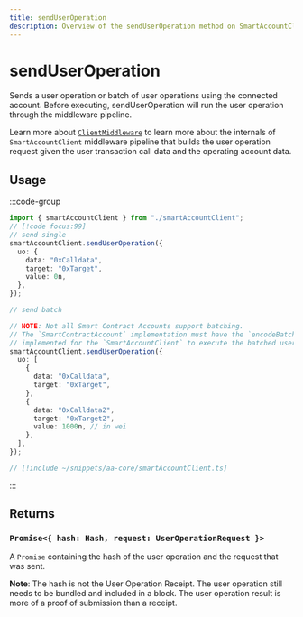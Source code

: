 ```yaml
---
title: sendUserOperation
description: Overview of the sendUserOperation method on SmartAccountClient
---
```



# sendUserOperation

Sends a user operation or batch of user operations using the connected account. Before executing, sendUserOperation will run the user operation through the middleware pipeline.

Learn more about [`ClientMiddleware`](/packages/aa-core/smart-account-client/middleware/) to learn more about the internals of `SmartAccountClient` middleware pipeline that builds the user operation request given the user transaction call data and the operating account data.

## Usage

:::code-group

```ts [example.ts]
import { smartAccountClient } from "./smartAccountClient";
// [!code focus:99]
// send single
smartAccountClient.sendUserOperation({
  uo: {
    data: "0xCalldata",
    target: "0xTarget",
    value: 0n,
  },
});

// send batch

// NOTE: Not all Smart Contract Accounts support batching.
// The `SmartContractAccount` implementation must have the `encodeBatchExecute` method
// implemented for the `SmartAccountClient` to execute the batched user operation successfully.
smartAccountClient.sendUserOperation({
  uo: [
    {
      data: "0xCalldata",
      target: "0xTarget",
    },
    {
      data: "0xCalldata2",
      target: "0xTarget2",
      value: 1000n, // in wei
    },
  ],
});
```

```ts [smartAccountClient.ts]
// [!include ~/snippets/aa-core/smartAccountClient.ts]
```

:::

## Returns

### `Promise<{ hash: Hash, request: UserOperationRequest }>`

A `Promise` containing the hash of the user operation and the request that was sent.

**Note**: The hash is not the User Operation Receipt. The user operation still needs to be bundled and included in a block. The user operation result is more of a proof of submission than a receipt.


<SendUoParam />
